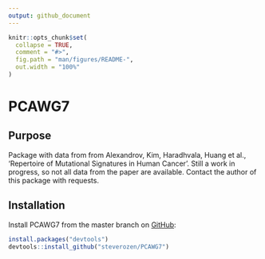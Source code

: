 ```yaml
---
output: github_document
---
```


<!-- README.md is generated from README.Rmd. Please edit that file -->

```r
knitr::opts_chunk$set(
  collapse = TRUE,
  comment = "#>",
  fig.path = "man/figures/README-",
  out.width = "100%"
)
```
# PCAWG7

## Purpose

Package with data from from Alexandrov, Kim, Haradhvala, Huang et al.,
   'Repertoire of Mutational Signatures in Human Cancer'. Still a work in progress,
   so not all data from the paper are available. Contact the author of this package with
   requests.

## Installation

Install PCAWG7 from the master branch on [GitHub](https://github.com/):

``` r
install.packages("devtools")
devtools::install_github("steverozen/PCAWG7")
```
